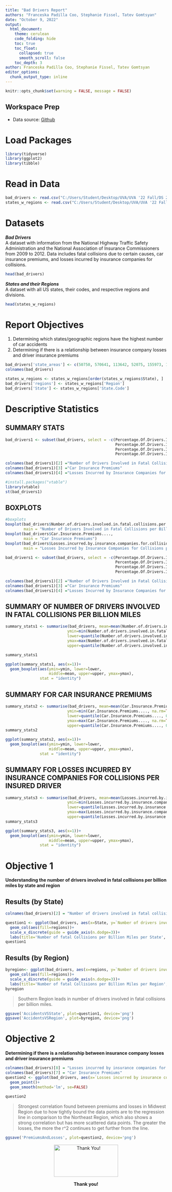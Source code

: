 ---
title: "Bad Drivers Report"
authors: "Franceska Padilla Coo, Stephanie Fissel, Tatev Gomtsyan"
date: "October 9, 2022"
output:
  html_document:
    theme: cerulean
    code_folding: hide
    toc: true
    toc_float: 
      collapsed: true
      smooth_scroll: false
    toc_depth: 3
author: Franceska Padilla Coo, Stephanie Fissel, Tatev Gomtsyan
editor_options: 
  chunk_output_type: inline
---

```{r setup, include=FALSE} 
knitr::opts_chunk$set(warning = FALSE, message = FALSE) 
```

## Workspace Prep 
* Data source:
[Github](https://github.com/fivethirtyeight/data/blob/master/bad-drivers/bad-drivers.csv)

# Load Packages 
```{r}
library(tidyverse)
library(ggplot2)
library(tibble)
```

# Read in Data
```{r}
bad_drivers <- read.csv("C:/Users/Student/Desktop/UVA/UVA '22 Fall/DS 2003/ds2003Midterm-main/bad-drivers.csv")
states_w_regions <- read.csv("C:/Users/Student/Desktop/UVA/UVA '22 Fall/DS 2003/ds2003Midterm-main/us_states_w_regions.csv")
```

# Datasets

***Bad Drivers*** <br/> 
A dataset with information from the National Highway Traffic Safety Administration and the National Association of Insurance Commissioners from 2009 to 2012. Data includes fatal collisions due to certain causes, car insurance premiums, and losses incurred by insurance companies for collisions. 
```{r}
head(bad_drivers)
```

***States and their Regions*** <br/>
A dataset with all US states, their codes, and respective regions and divisions.
```{r}
head(states_w_regions)
```
# Report Objectives
1. Determining which states/geographic regions have the highest number of car accidents
2. Determining if there is a relationship between insurance company losses and driver insurance premiums
```{r}
bad_drivers['state_areas'] <- c(50750, 570641, 113642, 52075, 155973, 103730, 4845, 1955, 68.32, 53997, 57919, 6423, 82751, 55593, 35870, 55875, 81823, 39732, 43566, 30865, 9775, 7838, 56539, 79617, 46914, 68898, 145556, 76878, 109806, 8969, 7419, 121365, 47224, 48718, 68994, 40953, 68679, 96003, 44820, 1034, 30111, 75898, 41220, 261914, 83168, 9249, 39598, 66582, 24087, 54314, 97105)
colnames(bad_drivers)

states_w_regions <- states_w_regions[order(states_w_regions$State), ]
bad_drivers['regions'] <- states_w_regions['Region']
bad_drivers['State'] <- states_w_regions['State.Code']
```
# Descriptive Statistics {.tabset}
## **SUMMARY STATS**
```{r}
bad_drivers1 <- subset(bad_drivers, select = -c(Percentage.Of.Drivers.Involved.In.Fatal.Collisions.Who.Were.Speeding,
                                                Percentage.Of.Drivers.Involved.In.Fatal.Collisions.Who.Were.Alcohol.Impaired,
                                                Percentage.Of.Drivers.Involved.In.Fatal.Collisions.Who.Were.Not.Distracted,
                                                Percentage.Of.Drivers.Involved.In.Fatal.Collisions.Who.Had.Not.Been.Involved.In.Any.Previous.Accidents))

colnames(bad_drivers1)[2] ="Number of Drivers Involved in Fatal Collisions per Billion Miles"
colnames(bad_drivers1)[3] ="Car Insurance Premiums"
colnames(bad_drivers1)[4] ="Losses Incurred by Insurance Companies for Collisions per Insured Driver"

#install.packages("vtable")
library(vtable)
st(bad_drivers1)
```

## **BOXPLOTS**
```{r}
#boxplots
boxplot(bad_drivers$Number.of.drivers.involved.in.fatal.collisions.per.billion.miles,
        main = "Number of Drivers Involved in Fatal Collisions per Billion Miles")
boxplot(bad_drivers$Car.Insurance.Premiums....,
        main = "Car Insurance Premiums")
boxplot(bad_drivers$Losses.incurred.by.insurance.companies.for.collisions.per.insured.driver....,
        main = "Losses Incurred by Insurance Companies for Collisions per Insured Driver")
```

```{r}
bad_drivers1 <- subset(bad_drivers, select = -c(Percentage.Of.Drivers.Involved.In.Fatal.Collisions.Who.Were.Speeding,
                                                Percentage.Of.Drivers.Involved.In.Fatal.Collisions.Who.Were.Alcohol.Impaired,
                                                Percentage.Of.Drivers.Involved.In.Fatal.Collisions.Who.Were.Not.Distracted,
                                                Percentage.Of.Drivers.Involved.In.Fatal.Collisions.Who.Had.Not.Been.Involved.In.Any.Previous.Accidents))

colnames(bad_drivers1)[2] ="Number of Drivers Involved in Fatal Collisions per Billion Miles"
colnames(bad_drivers1)[3] ="Car Insurance Premiums"
colnames(bad_drivers1)[4] ="Losses Incurred by Insurance Companies for Collisions per Insured Driver"

```

## **SUMMARY OF NUMBER OF DRIVERS INVOLVED IN FATAL COLLISIONS PER BILLION MILES** 
```{r}
summary_stats1 <- summarise(bad_drivers, mean=mean(Number.of.drivers.involved.in.fatal.collisions.per.billion.miles, na.rm=TRUE),
                           ymin=min(Number.of.drivers.involved.in.fatal.collisions.per.billion.miles, na.rm=TRUE),
                           lower=quantile(Number.of.drivers.involved.in.fatal.collisions.per.billion.miles, 0.25),
                           ymax=max(Number.of.drivers.involved.in.fatal.collisions.per.billion.miles, na.rm=TRUE),
                           upper=quantile(Number.of.drivers.involved.in.fatal.collisions.per.billion.miles, 0.75))

summary_stats1

ggplot(summary_stats1, aes(x=1))+
  geom_boxplot(aes(ymin=ymin, lower=lower, 
                   middle=mean, upper=upper, ymax=ymax),
               stat = "identity")
```

## **SUMMARY FOR CAR INSURANCE PREMIUMS**

```{r}
summary_stats2 <- summarise(bad_drivers, mean=mean(Car.Insurance.Premiums...., na.rm=TRUE),
                           ymin=min(Car.Insurance.Premiums...., na.rm=TRUE),
                           lower=quantile(Car.Insurance.Premiums...., 0.25),
                           ymax=max(Car.Insurance.Premiums...., na.rm=TRUE),
                           upper=quantile(Car.Insurance.Premiums...., 0.75))
summary_stats2

ggplot(summary_stats2, aes(x=1))+
  geom_boxplot(aes(ymin=ymin, lower=lower, 
                   middle=mean, upper=upper, ymax=ymax),
               stat = "identity")
```

## **SUMMARY FOR LOSSES INCURRED BY INSURANCE COMPANIES FOR COLLISIONS PER INSURED DRIVER**

```{r}
summary_stats3 <- summarise(bad_drivers, mean=mean(Losses.incurred.by.insurance.companies.for.collisions.per.insured.driver...., na.rm=TRUE),
                           ymin=min(Losses.incurred.by.insurance.companies.for.collisions.per.insured.driver...., na.rm=TRUE),
                           lower=quantile(Losses.incurred.by.insurance.companies.for.collisions.per.insured.driver...., 0.25),
                           ymax=max(Losses.incurred.by.insurance.companies.for.collisions.per.insured.driver...., na.rm=TRUE),
                           upper=quantile(Losses.incurred.by.insurance.companies.for.collisions.per.insured.driver...., 0.75))
summary_stats3

ggplot(summary_stats3, aes(x=1))+
  geom_boxplot(aes(ymin=ymin, lower=lower, 
                   middle=mean, upper=upper, ymax=ymax),
               stat = "identity")
```

# Objective 1 {.tabset}
**Understanding the number of drivers involved in fatal collisions per billion miles by state and region**

## **Results (by State)**
```{r}
colnames(bad_drivers)[2] = "Number of drivers involved in fatal collisions per billion miles"

question1 <- ggplot(bad_drivers, aes(x=State, y=`Number of drivers involved in fatal collisions per billion miles`))+
  geom_col(aes(fill=regions))+
  scale_x_discrete(guide = guide_axis(n.dodge=3))+
  labs(title='Number of fatal Collisions per Billion Miles per State', x='State Code')
question1
```

## **Results (by Region)**
```{r}
byregion<- ggplot(bad_drivers, aes(x=regions, y=`Number of drivers involved in fatal collisions per billion miles`))+
  geom_col(aes(fill=regions))+
  scale_x_discrete(guide = guide_axis(n.dodge=3))+
  labs(title='Number of fatal Collisions per Billion Miles per Region', x='Region')
byregion
``` 

> Southern Region leads in number of drivers involved in fatal collisions per billion miles.   

```{r}
ggsave('AccidentsVSState', plot=question1, device='png')
ggsave('AccidentsVSRegion', plot=byregion, device='png')
```

# Objective 2
**Determining if there is a relationship between insurance company losses and driver insurance premiums**
```{r}
colnames(bad_drivers)[8] = "Losses incurred by insurance companies for collisions per insured driver"
colnames(bad_drivers)[7] = "Car Insurance Premiums"
question2 <- ggplot(bad_drivers, aes(x=`Losses incurred by insurance companies for collisions per insured driver`, y=`Car Insurance Premiums`, color=regions))+
  geom_point()+
  geom_smooth(method='lm', se=FALSE)
  
question2
```

> Strongest correlation found between premiums and losses in Midwest Region due to how tightly bound the data points are to the regression line in comparison to the Northeast Region, which also shows a strong correlation but has more scattered data points. The greater the losses, the more the r^2 continues to get further from the line. 

```{r}
ggsave('PremiumsAndLosses', plot=question2, device='png')
```
<center>
<img src="/Users/Student/Desktop/UVA/UVA '22 Fall/DS 2003/data/car.png" alt="Thank You!" 
style="height: 100px; width: 200px;"/>

<figcaption align = "center"><b>Thank you!</b></figcaption>

<center>



